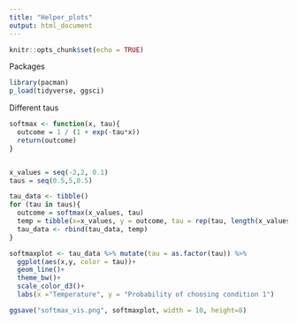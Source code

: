 ```yaml
---
title: "Helper_plots"
output: html_document
---
```


```r
knitr::opts_chunk$set(echo = TRUE)
```

Packages
```r
library(pacman)
p_load(tidyverse, ggsci)
```


Different taus
```r

softmax <- function(x, tau){
  outcome = 1 / (1 + exp(-tau*x))
  return(outcome)
}


x_values = seq(-2,2, 0.1)
taus = seq(0.5,5,0.5)

tau_data <- tibble()
for (tau in taus){
  outcome = softmax(x_values, tau)
  temp = tibble(x=x_values, y = outcome, tau = rep(tau, length(x_values)))
  tau_data <- rbind(tau_data, temp)
}

softmaxplot <- tau_data %>% mutate(tau = as.factor(tau)) %>% 
  ggplot(aes(x,y, color = tau))+
  geom_line()+
  theme_bw()+
  scale_color_d3()+
  labs(x ="Temperature", y = "Probability of choosing condition 1")

ggsave("softmax_vis.png", softmaxplot, width = 10, height=8)
```

